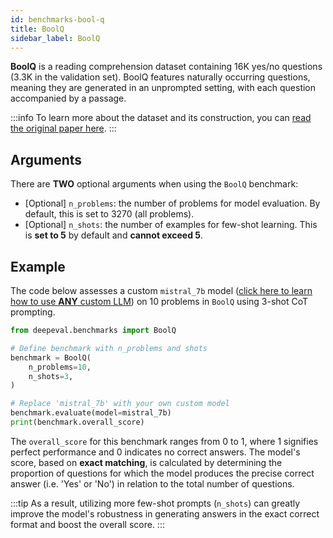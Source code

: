 ```yaml
---
id: benchmarks-bool-q
title: BoolQ
sidebar_label: BoolQ
---
```


**BoolQ** is a reading comprehension dataset containing 16K yes/no questions (3.3K in the validation set). BoolQ features naturally occurring questions, meaning they are generated in an unprompted setting, with each question accompanied by a passage.

:::info
To learn more about the dataset and its construction, you can [read the original paper here](https://arxiv.org/pdf/1905.10044).
:::

## Arguments

There are **TWO** optional arguments when using the `BoolQ` benchmark:

- [Optional] `n_problems`: the number of problems for model evaluation. By default, this is set to 3270 (all problems).
- [Optional] `n_shots`: the number of examples for few-shot learning. This is **set to 5** by default and **cannot exceed 5**.

## Example

The code below assesses a custom `mistral_7b` model ([click here to learn how to use **ANY** custom LLM](/docs/benchmarks-introduction#benchmarking-your-llm)) on 10 problems in `BoolQ` using 3-shot CoT prompting.

```python
from deepeval.benchmarks import BoolQ

# Define benchmark with n_problems and shots
benchmark = BoolQ(
    n_problems=10,
    n_shots=3,
)

# Replace 'mistral_7b' with your own custom model
benchmark.evaluate(model=mistral_7b)
print(benchmark.overall_score)
```

The `overall_score` for this benchmark ranges from 0 to 1, where 1 signifies perfect performance and 0 indicates no correct answers. The model's score, based on **exact matching**, is calculated by determining the proportion of questions for which the model produces the precise correct answer (i.e. 'Yes' or 'No') in relation to the total number of questions.

:::tip
As a result, utilizing more few-shot prompts (`n_shots`) can greatly improve the model's robustness in generating answers in the exact correct format and boost the overall score.
:::
